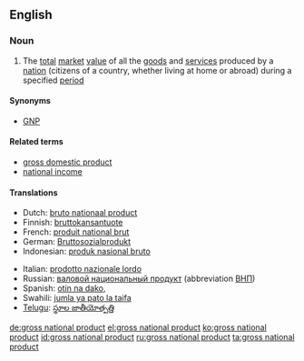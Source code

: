 {{wikipedia}}
==English==
{{wikipedia}}

===Noun===
{{en-noun|sg=[[gross]] [[national]] [[product]]|-|s}}

# {{economics}} The [[total]] [[market]] [[value]] of all the [[goods]] and [[service]]s produced by a [[nation]] (citizens of a country, whether living at home or abroad) during a specified [[period]]

====Synonyms====
*[[GNP]]

====Related terms====
* [[gross domestic product]]
* [[national income]]

====Translations====
{{trans-top|economics}}
* Dutch: [[bruto nationaal product]]
* Finnish: [[bruttokansantuote]]
* French: [[produit national brut]]
* German: [[Bruttosozialprodukt]] {{n}}
* Indonesian: [[produk nasional bruto]]
{{trans-mid}}
* Italian: [[prodotto nazionale lordo]]
* Russian: [[валовой национальный продукт]] (abbreviation [[ВНП]])
* Spanish: [[otin na dako]],  {{t|es|producto nacional bruto|m}}
* Swahili: [[jumla ya pato la taifa]]
* [[Telugu]]: [[స్థూల జాతీయోత్పత్తి]]
{{trans-bottom}}

[[de:gross national product]]
[[el:gross national product]]
[[ko:gross national product]]
[[id:gross national product]]
[[ru:gross national product]]
[[ta:gross national product]]